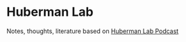 # Huberman Lab

Notes, thoughts, literature based on [Huberman Lab Podcast](https://www.youtube.com/@hubermanlab/videos) 
